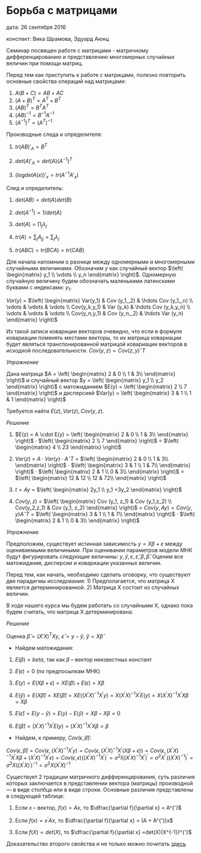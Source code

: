 # Борьба с матрицами {#matrix_fight}

дата: 26 сентября 2016

конспект: Вика Шрамова, Эдуард Аюнц

Семинар посвящен работе с матрицами - матричному дифференцированию и представлению многомерных случайных величин при помощи матриц.



Перед тем как приступить к работе с матрицами, полезно повторить основные свойства операций над матрицами:

1. $A(B+C) = AB+ AC$
2. $(A+B)^T=A^T + B^T$
3. $(AB)^T = B^T A^T$
4. $(AB)^{-1} = B^{-1} A^{-1}$
5. $(A^{-1})^T = (A^T)^{-1}$

Производные следа и определителя:

1. $tr(AB)'_A = B^T$

2. $det(A)'_A = det(A) (A^{-1})^T$

3. $(log det A(x) )'_x = tr(A^{-1} A'_x)$

След  и определитель:

1. $det(AB) = det(A) det(B)$

2. $det(A^{-1})= 1/det(A)$

3. $det(A) = \prod_j \lambda_j$

4. $tr(A) = \sum_j A_{jj} = \sum_j \lambda_j$

5. $tr(ABC) = tr(BCA) = tr(CAB)$



Для начала напомним о разнице между одномерными и многомерными случайными величинами. Обозначим $y$ как случайный вектор  $\left( \begin{matrix}
    y_1 \\
    \vdots \\
    y_n
  \end{matrix} \right)$. Одномерную случайную величину будем обозначать маленькими латинскими буквами с индексами: $y_1$.



\begin{table}[h]
\center
\begin{tabular}{|c|c|}
\hline
Многомерные с.в. & Одномерные с.в.\\
\hline

$\mathbb{E}(Ay+b)=A\mathbb{E}(y)+b$ & $\mathbb{E}(Ay_1+b)=A\mathbb{E}(y_1)+b$\\
$ Var(Ay+b)=A Var(y) A^T$& $Var(ay_1+b)=a^2 Var(y_1)$\\
$ Cov(Ay+b,Cz +d) = A Cov(y,z)D^T$ & $ Cov(a_1 y_1+b_1, a_2 y_2+b_2) = a_1 a_2 Cov(y_1, y_2)$ \\
\hline

\end{tabular}
\end{table}




$Var(y)$ = $\left( \begin{matrix}
Var(y_1)  & Cov (y_1,_2) & \hdots Cov (y_1,_n) \\
\vdots & \vdots & \vdots \\
Cov(y_k,y_1)  & Var (y_k) & \hdots  Cov (y_k,y_n) \\
\vdots & \vdots & \vdots \\
Cov(y_n,y_1)  & Cov (y_n,_2) & \hdots Var (y_n)
\end{matrix} \right)$



Из такой записи ковариции векторов очевидно, что если в формуле ковариации поменять местами векторы, то их матрица ковариации будет являться  транспонированной матрицой ковариации векторов в исходной последовательности.
 $Cov(y,z) =Cov (z,y)ˆ{T}$

*Упражнение*

Дана матрица
 $A = \left( \begin{matrix}
 2 & 0 \\
 1 & 3\\
 \end{matrix} \right)$
  и случайный вектор
 $y = \left( \begin{matrix}
    y_1 \\
    y_2
  \end{matrix} \right)$ с матожиданием
  $E(y) = \left( \begin{matrix}
    2 \\
    7
  \end{matrix} \right)$ и дисперсией $Var(y) = \left( \begin{matrix}
    3 & 1 \\
    1 & 1
  \end{matrix} \right)$

Требуется найти $E(z), Var(z), Cov(y,z).$

*Решение*


1. $E(z) = A \cdot E(y) = \left( \begin{matrix}
 2 & 0 \\
 1 & 3\\
 \end{matrix} \right)$ $\cdot$  $\left( \begin{matrix}
    2 \\
    7
  \end{matrix} \right)$ = $\left( \begin{matrix}
    4 \\
    23
  \end{matrix} \right)$

2. $Var(z)$ = $A \cdot Var(y) \cdot Aˆ{T}$ = $\left( \begin{matrix}
 2 & 0 \\
 1 & 3\\
 \end{matrix} \right)$ $\cdot$ $\left( \begin{matrix}
 3 & 1 \\
 1 & 7\\
 \end{matrix} \right)$ $\cdot$ $\left( \begin{matrix}
 2 & 1 \\
 0 & 3\\
 \end{matrix} \right)$ = $\left( \begin{matrix}
 12 & 12 \\
 12 & 72\\
 \end{matrix} \right)$

3. $t = Ay$ = $\left( \begin{matrix}
    2y_1 \\
    y_1 +3y_2
  \end{matrix} \right)$

4. $Cov(y,z)$ = $\left( \begin{matrix}
Cov (y_1, z_1)  & Cov (y_1,z_2) \\
Cov(y_2,z_1)  & Cov (y_1, z_2)
\end{matrix} \right)$ = $Cov(y, Ay) = Cov(y,y) Aˆ{T}$ = $\left( \begin{matrix}
 3 & 1 \\
 1 & 7\\
 \end{matrix} \right)$ $\cdot$ $\left( \begin{matrix}
 2 & 1 \\
 0 & 3\\
 \end{matrix} \right)$

*Упражнение*


Предположим, существует истинная зависимость $y = X\beta +\varepsilon$  между оцениваемыми величиными.
При оценивании параметров модели МНК будут фигурировать следующие величины: $y, \hat{y}, \varepsilon, \hat{\varepsilon}, \beta , \hat{\beta}$. Оценим все матожидания, дисперсии и ковариации указанных величин.

Перед тем, как начать, необходимо сделать оговорку, что существуют две парадигмы исследования:
1) Предполагается, что матрица X является детерминированной.
2) Матрица  X  состоит из случайных величин.

В ходе нашего курса мы будем работать со случайными X, однако пока будем считать, что матрица  Х детерминирована.


*Решение*


Оценка $\hat{\beta} = (X'X)^{T}  Xy$, $\hat{\varepsilon} = y- \hat{y}$, $\hat{y} =X\hat{\beta}$



- Найдем матожидания:

1. $E(\beta) = beta,$ так как $\beta$ -- вектор неизвестных констант

2. $E(\epsilon) = 0$ (по предпосылкам МНК)

3. $E(y) = E(X\beta + \epsilon) = XE(\beta) + E(\epsilon) = X\beta$

4. $E(\hat{y}) = E(X\hat{\beta}) = XE(\hat{\beta}) = XE((X^{'}X)^{-1}X^{'}y) = X(X^{'}X)^{-1}X^{'}E(y) = X(X^{'}X)^{-1}X^{'}X\beta = X\beta$

5. $E(\hat{\epsilon}) = E(y - \hat{y}) = E(y) - E(\hat{y}) =  X\beta - X\beta = 0$

6. $E(\hat{\beta}) = (X^{'}X)^{-1}X^{'}E(y) = (X^{'}X)^{-1}X^{'}X\beta = \beta$

- Найдем, к примеру, $Cov(\epsilon, \hat{\beta})$:

$Cov(\epsilon,\hat{\beta}) = Cov(\epsilon,(X^{'}X)^{-1}X^{'}y) = Cov(\epsilon,(X^{'}X)^{-1}X^{'}(X\beta+\epsilon)) = Cov(\epsilon,(X^{'}X)^{-1}X^{'}X\beta+(X^{'}X)^{-1}X^{'}\epsilon) =  Cov(\epsilon,\epsilon)((X^{'}X)^{-1}X^{'})^{'} = \sigma^{2}I((X^{'}X)^{-1}X^{'})^{'} = \sigma^{2}X^{''}((X^{'}X)^{-1})^{'} = \sigma^{2}X((X^{'}X)^{'})^{-1} = \sigma^{2}X(X^{'}X)^{-1}$

\subsection{Матрицы и Производные}

Существует 2 традиции матричного дифференцирования, суть различия которых заключается в представлении вектора (матрицы) производной --- в виде столбца или в виде строки. Основные различия представлены в следующей таблице:

<!-- \begin{table}[] -->
\centering
\label{my-label}
\begin{tabular}{@{}|l|l|l|@{}}
\hline
       & Традиция 1        & Традиция 2     \\ \hline
$x$    & вектор размера $n \times 1$    & вектор размера $n\times 1$  \\ \hline
$X$    & матрица размера $n \times k$    & матрица размера $n\times k$  \\ \hline
$f(x)$ & скаляр & скаляр \\ \hline
$g(x)$ & вектор размера $k \times 1$ & вектор размера $k \times 1$ \\ \hline
$\dfrac{\partial f}{\partial x}$ & вектор размера $n\times 1$ & вектор размера $1\times n$ \\[0.5cm] \hline
$\dfrac{\partial f}{\partial X}$   & матрица размера $n \times k$   & матрица размера $k \times n$  \\[0.5cm] \hline
$\dfrac{\partial g}{\partial x}$   & матрица размера $n \times k$   & матрица размера $k \times n$  \\[0.5cm] \hline
\end{tabular}

\begin{flushleft}
Таким образом, мы, придерживаясь 1 традиции, будем записывать:
\end{flushleft}

\begin{align}
    \frac{\partial f}{\partial x} &= \begin{pmatrix}
           \dfrac{\partial f}{\partial x_{1}} \\
           \dfrac{\partial f}{\partial x_{2}} \\
           \vdots \\
           \dfrac{\partial f}{\partial x_{n}}
         \end{pmatrix}
         \;\;\;\;\;\;\;\;\;\;\;\;\;\;\;\;\;\;\;\;
         \frac{\partial f}{\partial X} &= \begin{pmatrix}
          \dfrac{\partial f}{\partial x_{11}} & \cdots & \dfrac{\partial f}{\partial x_{1k}} \\
          \vdots & & \vdots \\
          \dfrac{\partial f}{\partial x_{n1}} & \cdots & \dfrac{\partial f}{\partial x_{nk}}
          \end{pmatrix}
          \;\;\;\;\;\;\;\;\;\;\;\;\;\;\;\;\;\;\;
         \frac{\partial g}{\partial x} &= \begin{pmatrix}
          \dfrac{\partial g_{1}}{\partial x_{1}} & \cdots & \dfrac{\partial g_{k}}{\partial x_{1}} \\
          \vdots & & \vdots \\
          \dfrac{\partial g_{1}}{\partial x_{n}} & \cdots & \dfrac{\partial g_{k}}{\partial x_{n}}
          \end{pmatrix}
\end{align}

\begin{flushleft}

\subsection{Свойства матричного дифференцирования}
\end{flushleft}

1. Если $x$ -- вектор, $f(x) = Ax$, то $\dfrac{\partial f}{\partial x} = A^{'}$

2. Если $f(x) = x^{'}Ax$, то $\dfrac{\partial f}{\partial x} = (A + A^{'})x$

3. Если $f(X) = det(X)$, то $\dfrac{\partial f}{\partial x} =det(X)(X^{-1})^{'}$

Доказательство второго свойства и не только можно почитать [здесь](http://www.kamperh.com/notes/kamper_matrixcalculus13.pdf)
